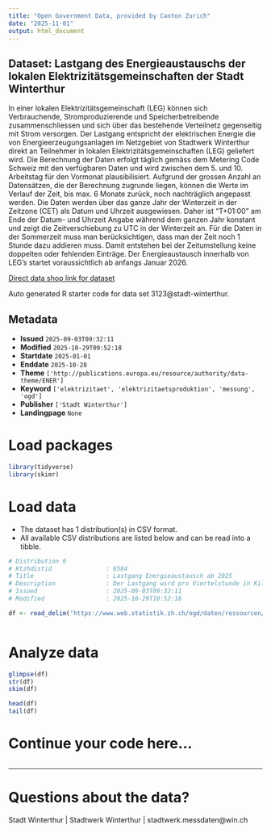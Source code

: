 ```yaml
---
title: "Open Government Data, provided by Canton Zurich"
date: "2025-11-01"
output: html_document
---
```


## Dataset: Lastgang des Energieaustauschs der lokalen Elektrizitätsgemeinschaften der Stadt Winterthur

In einer lokalen Elektrizitätsgemeinschaft (LEG) können sich Verbrauchende, Stromproduzierende und Speicherbetreibende zusammenschliessen und sich über das bestehende Verteilnetz gegenseitig mit Strom versorgen. Der Lastgang entspricht der elektrischen Energie die von Energieerzeugungsanlagen im Netzgebiet von Stadtwerk Winterthur direkt an Teilnehmer in lokalen Elektrizitätsgemeinschaften (LEG) geliefert wird. Die Berechnung der Daten erfolgt täglich gemäss dem Metering Code Schweiz mit den verfügbaren Daten und wird zwischen dem 5. und 10. Arbeitstag für den Vormonat plausibilisiert. Aufgrund der grossen Anzahl an Datensätzen, die der Berechnung zugrunde liegen, können die Werte im Verlauf der Zeit, bis max. 6 Monate zurück, noch nachträglich angepasst werden. Die Daten werden über das ganze Jahr der Winterzeit in der Zeitzone (CET) als Datum und Uhrzeit ausgewiesen. Daher ist "T+01:00" am Ende der Datum- und Uhrzeit Angabe während dem ganzen Jahr konstant und zeigt die Zeitverschiebung zu UTC in der Winterzeit an. Für die Daten in der Sommerzeit muss man berücksichtigen, dass man der Zeit noch 1 Stunde dazu addieren muss. Damit entstehen bei der Zeitumstellung keine doppelten oder fehlenden Einträge. Der Energieaustausch innerhalb von LEG’s startet voraussichtlich ab anfangs Januar 2026.

[Direct data shop link for dataset](https://www.zh.ch/de/politik-staat/statistik-daten/datenkatalog.html#/datasets/3123@stadt-winterthur)

Auto generated R starter code for data set 3123@stadt-winterthur.

## Metadata

- **Issued** `2025-09-03T09:32:11`
- **Modified** `2025-10-29T09:52:18`
- **Startdate** `2025-01-01`
- **Enddate** `2025-10-28`
- **Theme** `['http://publications.europa.eu/resource/authority/data-theme/ENER']`
- **Keyword** `['elektrizitaet', 'elektrizitaetsproduktion', 'messung', 'ogd']`
- **Publisher** `['Stadt Winterthur']`
- **Landingpage** `None`


# Load packages

```r

library(tidyverse)
library(skimr)

```

# Load data

-   The dataset has 1 distribution(s) in CSV format.
-   All available CSV distributions are listed below and can be read into a tibble.

```r

# Distribution 0
# Ktzhdistid               : 6584
# Title                    : Lastgang Energieaustausch ab 2025
# Description              : Der Lastgang wird pro Viertelstunde in Kilowattstunden zusammengefasst.
# Issued                   : 2025-09-03T09:32:11
# Modified                 : 2025-10-29T10:52:18

df <- read_delim('https://www.web.statistik.zh.ch/ogd/daten/ressourcen/KTZH_00003123_00006584.csv')



```

# Analyze data

```r

glimpse(df)
str(df)
skim(df)

head(df)
tail(df)

```

# Continue your code here...

```r

```

------------------------------------------------------------------------

# Questions about the data?

Stadt Winterthur | Stadtwerk Winterthur | stadtwerk.messdaten@win.ch
